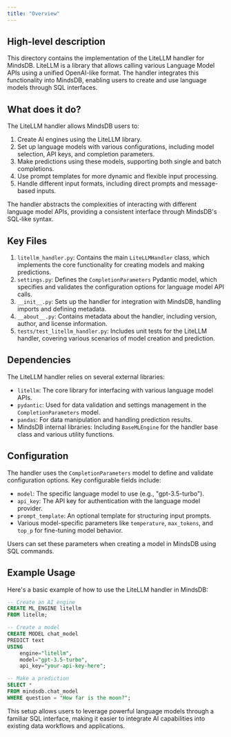 ```yaml
---
title: "Overview"
---
```


## High-level description
This directory contains the implementation of the LiteLLM handler for MindsDB. LiteLLM is a library that allows calling various Language Model APIs using a unified OpenAI-like format. The handler integrates this functionality into MindsDB, enabling users to create and use language models through SQL interfaces.

## What does it do?
The LiteLLM handler allows MindsDB users to:
1. Create AI engines using the LiteLLM library.
2. Set up language models with various configurations, including model selection, API keys, and completion parameters.
3. Make predictions using these models, supporting both single and batch completions.
4. Use prompt templates for more dynamic and flexible input processing.
5. Handle different input formats, including direct prompts and message-based inputs.

The handler abstracts the complexities of interacting with different language model APIs, providing a consistent interface through MindsDB's SQL-like syntax.

## Key Files
1. `litellm_handler.py`: Contains the main `LiteLLMHandler` class, which implements the core functionality for creating models and making predictions.
2. `settings.py`: Defines the `CompletionParameters` Pydantic model, which specifies and validates the configuration options for language model API calls.
3. `__init__.py`: Sets up the handler for integration with MindsDB, handling imports and defining metadata.
4. `__about__.py`: Contains metadata about the handler, including version, author, and license information.
5. `tests/test_litellm_handler.py`: Includes unit tests for the LiteLLM handler, covering various scenarios of model creation and prediction.

## Dependencies
The LiteLLM handler relies on several external libraries:
- `litellm`: The core library for interfacing with various language model APIs.
- `pydantic`: Used for data validation and settings management in the `CompletionParameters` model.
- `pandas`: For data manipulation and handling prediction results.
- MindsDB internal libraries: Including `BaseMLEngine` for the handler base class and various utility functions.

## Configuration
The handler uses the `CompletionParameters` model to define and validate configuration options. Key configurable fields include:
- `model`: The specific language model to use (e.g., "gpt-3.5-turbo").
- `api_key`: The API key for authentication with the language model provider.
- `prompt_template`: An optional template for structuring input prompts.
- Various model-specific parameters like `temperature`, `max_tokens`, and `top_p` for fine-tuning model behavior.

Users can set these parameters when creating a model in MindsDB using SQL commands.

## Example Usage
Here's a basic example of how to use the LiteLLM handler in MindsDB:

```sql
-- Create an AI engine
CREATE ML_ENGINE litellm
FROM litellm;

-- Create a model
CREATE MODEL chat_model
PREDICT text
USING
    engine="litellm",
    model="gpt-3.5-turbo",
    api_key="your-api-key-here";

-- Make a prediction
SELECT *
FROM mindsdb.chat_model
WHERE question = "How far is the moon?";
```

This setup allows users to leverage powerful language models through a familiar SQL interface, making it easier to integrate AI capabilities into existing data workflows and applications.